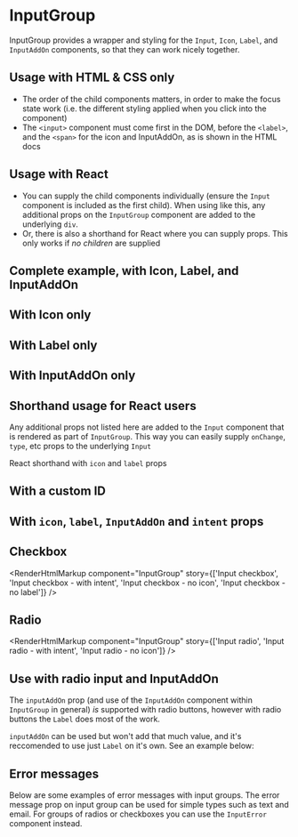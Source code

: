 
<Meta of={InputGroupStories} />

# InputGroup

InputGroup provides a wrapper and styling for the `Input`, `Icon`, `Label`, and `InputAddOn` components, so that they can work nicely together.

<ArgsTable of={InputGroup} />

## Usage with HTML & CSS only

*   The order of the child components matters, in order to make the focus state work (i.e. the different styling applied when you click into the component)
*   The `<input>` component must come first in the DOM, before the `<label>`, and the `<span>` for the icon and InputAddOn, as is shown in the HTML docs

## Usage with React

*   You can supply the child components individually (ensure the `Input` component is included as the first child). When using like this, any additional props on the `InputGroup` component are added to the underlying `div`.
*   Or, there is also a shorthand for React where you can supply props. This only works if *no children* are supplied

## Complete example, with Icon, Label, and InputAddOn

<Canvas>
  <Story of={InputGroupStories.CompleteExample} />
</Canvas>

<RenderHtmlMarkup component="InputGroup" story="Complete example" />

## With Icon only

<Canvas>
  <Story of={InputGroupStories.WithIconOnly} />
</Canvas>

<RenderHtmlMarkup component="InputGroup" story="With Icon only" />

## With Label only

<Canvas>
  <Story of={InputGroupStories.WithLabelOnly} />
</Canvas>

<RenderHtmlMarkup component="InputGroup" story="With Label only" />

## With InputAddOn only

<Canvas>
  <Story of={InputGroupStories.WithInputAddOnOnly} />
</Canvas>

<RenderHtmlMarkup component="InputGroup" story="With InputAddOn only" />

## Shorthand usage for React users

Any additional props not listed here are added to the `Input` component that is rendered as part of `InputGroup`. This way you can easily supply `onChange`, `type`, etc props to the underlying `Input`

React shorthand with `icon` and `label` props

<Canvas>
  <Story of={InputGroupStories.ReactShorthand} />
</Canvas>

## With a custom ID

<Canvas>
  <Story of={InputGroupStories.ReactShorthandCustomId} />
</Canvas>

## With `icon`, `label`, `InputAddOn` and `intent` props

<Canvas>
  <Story of={InputGroupStories.ReactShorthandAllProps} />
</Canvas>

## Checkbox

<Canvas>
  <Story of={InputGroupStories.InputCheckbox} />

  <Story of={InputGroupStories.InputCheckboxWithIntent} />

  <Story of={InputGroupStories.InputCheckboxNoIcon} />

  <Story of={InputGroupStories.InputCheckboxNoLabel} />
</Canvas>

<RenderHtmlMarkup component="InputGroup" story={['Input checkbox', 'Input checkbox - with intent', 'Input checkbox - no icon', 'Input checkbox - no label']} />

## Radio

<Canvas>
  <Story of={InputGroupStories.InputRadio} />

  <Story of={InputGroupStories.InputRadioWithIntent} />
</Canvas>

<RenderHtmlMarkup component="InputGroup" story={['Input radio', 'Input radio - with intent', 'Input radio - no icon']} />

## Use with radio input and InputAddOn

The `inputAddOn` prop (and use of the `InputAddOn` component within `InputGroup` in general) *is* supported with radio buttons, however with radio buttons the `Label` does most of the work.

`inputAddOn` can be used but won't add that much value, and it's reccomended to use just `Label` on it's own. See an example below:

<Canvas>
  <Story of={InputGroupStories.InputRadioWithInputAddOn} />
</Canvas>

## Error messages

Below are some examples of error messages with input groups. The error message prop on input group can be used for simple types such as text and email. For groups of radios or checkboxes you can use the `InputError` component instead.

<Canvas>
  <Story of={InputGroupStories.ErrorMessage} />
</Canvas>
